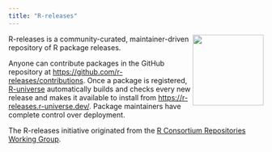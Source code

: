 ```yaml
---
title: "R-releases"
---
```


<a href="https://r-releases.r-universe.dev"><img src="logo/logo-readme.png" align="right" height="140" /></a>

R-releases is a community-curated, maintainer-driven repository of R package releases.

Anyone can contribute packages in the GitHub repository at <https://github.com/r-releases/contributions>. Once a package is registered, [R-universe](https://r-universe.dev/) automatically builds and checks every new release and makes it available to install from <https://r-releases.r-universe.dev/>. Package maintainers have complete control over deployment.

The R-releases initiative originated from the [R Consortium Repositories Working Group](https://github.com/RConsortium/r-repositories-wg).
